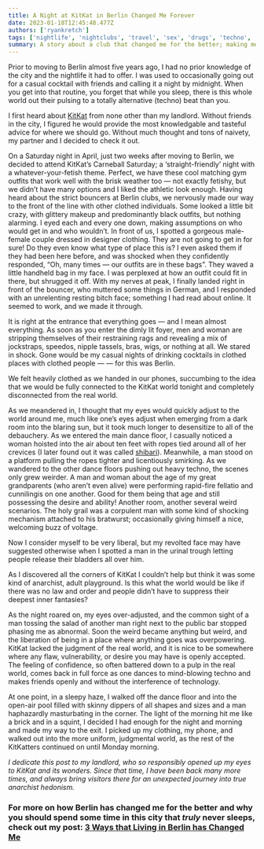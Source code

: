 ```yaml
---
title: A Night at KitKat in Berlin Changed Me Forever
date: 2023-01-18T12:45:48.477Z
authors: ['ryankretch']
tags: ['nightlife', 'nightclubs', 'travel', 'sex', 'drugs', 'techno', 'berlin', 'germany']
summary: A story about a club that changed me for the better; making me more open to the ebbs and flows of society.
---
```


Prior to moving to Berlin almost five years ago, I had no prior knowledge of the city and the nightlife it had to offer. I was used to occasionally going out for a casual cocktail with friends and calling it a night by midnight. When you get into that routine, you forget that while you sleep, there is this whole world out their pulsing to a totally alternative (techno) beat than you.

I first heard about [KitKat](https://www.kitkatclub.org/#kitkatclub) from none other than my landlord. Without friends in the city, I figured he would provide the most knowledgable and tasteful advice for where we should go. Without much thought and tons of naivety, my partner and I decided to check it out.

On a Saturday night in April, just two weeks after moving to Berlin, we decided to attend KitKat’s Carneball Saturday; a ‘straight-friendly’ night with a whatever-your-fetish theme. Perfect, we have these cool matching gym outfits that work well with the brisk weather too — not exactly fetishy, but we didn’t have many options and I liked the athletic look enough. Having heard about the strict bouncers at Berlin clubs, we nervously made our way to the front of the line with other clothed individuals. Some looked a little bit crazy, with glittery makeup and predominantly black outfits, but nothing alarming. I eyed each and every one down, making assumptions on who would get in and who wouldn’t. In front of us, I spotted a gorgeous male-female couple dressed in designer clothing. They are not going to get in for sure! Do they even know what type of place this is? I even asked them if they had been here before, and was shocked when they confidently responded, “Oh, many times — our outfits are in these bags”. They waved a little handheld bag in my face. I was perplexed at how an outfit could fit in there, but shrugged it off. With my nerves at peak, I finally landed right in front of the bouncer, who muttered some things in German, and I responded with an unrelenting resting bitch face; something I had read about online. It seemed to work, and we made it through.

It is right at the entrance that everything goes — and I mean almost everything. As soon as you enter the dimly lit foyer, men and woman are stripping themselves of their restraining rags and revealing a mix of jockstraps, speedos, nipple tassels, bras, wigs, or nothing at all. We stared in shock. Gone would be my casual nights of drinking cocktails in clothed places with clothed people — — for this was Berlin.

We felt heavily clothed as we handed in our phones, succumbing to the idea that we would be fully connected to the KitKat world tonight and completely disconnected from the real world.

As we meandered in, I thought that my eyes would quickly adjust to the world around me, much like one’s eyes adjust when emerging from a dark room into the blaring sun, but it took much longer to desensitize to all of the debauchery. As we entered the main dance floor, I casually noticed a woman hoisted into the air about ten feet with ropes tied around all of her crevices (I later found out it was called [shibari](https://www.theguardian.com/stage/2016/jan/21/shibari-pushing-boundaries-in-the-ancient-japanese-practice-of-knot-tying)). Meanwhile, a man stood on a platform pulling the ropes tighter and licentiously smirking. As we wandered to the other dance floors pushing out heavy techno, the scenes only grew weirder. A man and woman about the age of my great grandparents (who aren’t even alive) were performing rapid-fire fellatio and cunnilingis on one another. Good for them being that age and still possessing the desire and ability! Another room, another several weird scenarios. The holy grail was a corpulent man with some kind of shocking mechanism attached to his bratwurst; occasionally giving himself a nice, welcoming buzz of voltage.

Now I consider myself to be very liberal, but my revolted face may have suggested otherwise when I spotted a man in the urinal trough letting people release their bladders all over him.

As I discovered all the corners of KitKat I couldn’t help but think it was some kind of anarchist, adult playground. Is this what the world would be like if there was no law and order and people didn’t have to suppress their deepest inner fantasies?

As the night roared on, my eyes over-adjusted, and the common sight of a man tossing the salad of another man right next to the public bar stopped phasing me as abnormal. Soon the weird became anything but weird, and the liberation of being in a place where anything goes was overpowering. KitKat lacked the judgment of the real world, and it is nice to be somewhere where any flaw, vulnerability, or desire you may have is openly accepted. The feeling of confidence, so often battered down to a pulp in the real world, comes back in full force as one dances to mind-blowing techno and makes friends openly and without the interference of technology.

At one point, in a sleepy haze, I walked off the dance floor and into the open-air pool filled with skinny dippers of all shapes and sizes and a man haphazardly masturbating in the corner. The light of the morning hit me like a brick and in a squint, I decided I had enough for the night and morning and made my way to the exit. I picked up my clothing, my phone, and walked out into the more uniform, judgmental world, as the rest of the KitKatters continued on until Monday morning.

*I dedicate this post to my landlord, who so responsibly opened up my eyes to KitKat and its wonders. Since that time, I have been back many more times, and always bring visitors there for an unexpected journey into true anarchist hedonism.*

### For more on how Berlin has changed me for the better and why you should spend some time in this city that *truly* never sleeps, check out my post: [3 Ways that Living in Berlin has Changed Me](https://www.thefabryk.com/how-berlin-changes-you/)